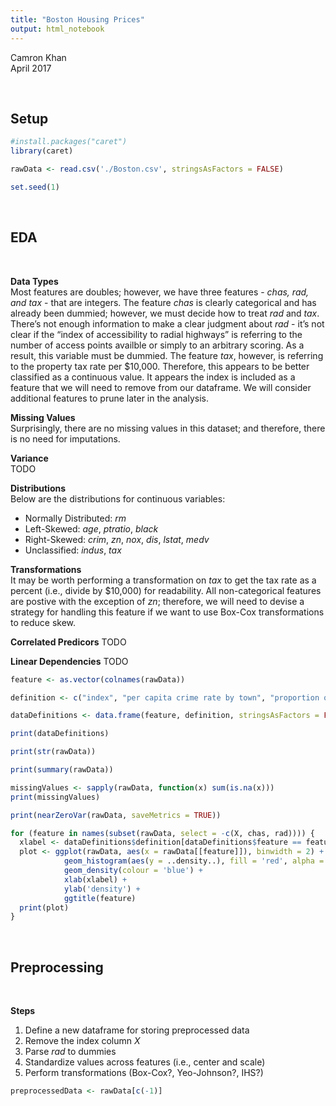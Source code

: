 ```yaml
---
title: "Boston Housing Prices"
output: html_notebook
---
```


Camron Khan<br>
April 2017

<br>

## Setup

```r
#install.packages("caret")
library(caret)
```

```r
rawData <- read.csv('./Boston.csv', stringsAsFactors = FALSE)
```

```r
set.seed(1)
```


<br>

## EDA

<br>

**Data Types**<br>
Most features are doubles; however, we have three features - *chas, rad, and tax* - that are integers. The feature *chas* is clearly categorical and has already been dummied; however, we must decide how to treat *rad* and *tax*. There's not enough information to make a clear judgment about *rad* - it's not clear if the "index of accessibility to radial highways" is referring to the number of access points availble or simply to an arbitrary scoring.  As a result, this variable must be dummied.  The feature *tax*, however, is referring to the property tax rate per \$10,000. Therefore, this appears to be better classified as a continuous value. It appears the index is included as a feature that we will need to remove from our dataframe. We will consider additional features to prune later in the analysis.

**Missing Values**<br>
Surprisingly, there are no missing values in this dataset; and therefore, there is no need for imputations.

**Variance**<br>
TODO

**Distributions**<br>
Below are the distributions for continuous variables:

* Normally Distributed: *rm*
* Left-Skewed: *age*, *ptratio*, *black*
* Right-Skewed: *crim*, *zn*, *nox*, *dis*, *lstat*, *medv*
* Unclassified: *indus*, *tax*

**Transformations**<br>
It may be worth performing a transformation on *tax* to get the tax rate as a percent (i.e., divide by \$10,000) for readability. All non-categorical features are postive with the exception of *zn*; therefore, we will need to devise a strategy for handling this feature if we want to use Box-Cox transformations to reduce skew.

**Correlated Predicors**
TODO

**Linear Dependencies**
TODO

```r
feature <- as.vector(colnames(rawData))

definition <- c("index", "per capita crime rate by town", "proportion of residential land zoned for lots over 25,000 sq.ft", "proportion of non-retail business acres per town", "Charles River dummy variable (= 1 if tract bounds river; 0 otherwise)", "nitrogen oxides concentration (parts per 10 million)", "average number of rooms per dwelling", "proportion of owner-occupied units built prior to 1940", "weighted mean of distances to five Boston employment centers", "index of accessibility to radial highways", "full-value property-tax rate per $10,000", "pupil-teacher ratio by town", "1000(Bk - 0.63)^2 where Bk is the proportion of blacks by town", "lower status of the population (percent)", "median value of owner-occupied homes in $1000s")

dataDefinitions <- data.frame(feature, definition, stringsAsFactors = FALSE)

print(dataDefinitions)
```

```r
print(str(rawData))
```

```r
print(summary(rawData))
```

```r
missingValues <- sapply(rawData, function(x) sum(is.na(x)))
print(missingValues)
```

```r
print(nearZeroVar(rawData, saveMetrics = TRUE))
```

```r
for (feature in names(subset(rawData, select = -c(X, chas, rad)))) {
  xlabel <- dataDefinitions$definition[dataDefinitions$feature == feature[1]]
  plot <- ggplot(rawData, aes(x = rawData[[feature]]), binwidth = 2) + 
            geom_histogram(aes(y = ..density..), fill = 'red', alpha = 0.5, bins = 40) + 
            geom_density(colour = 'blue') +
            xlab(xlabel) +
            ylab('density') +
            ggtitle(feature)
  print(plot)
}
```

<br>

## Preprocessing

<br>

**Steps**

1. Define a new dataframe for storing preprocessed data
2. Remove the index column *X*
3. Parse *rad* to dummies
4. Standardize values across features (i.e., center and scale)
5. Perform transformations (Box-Cox?, Yeo-Johnson?, IHS?)

```r
preprocessedData <- rawData[c(-1)]


```




